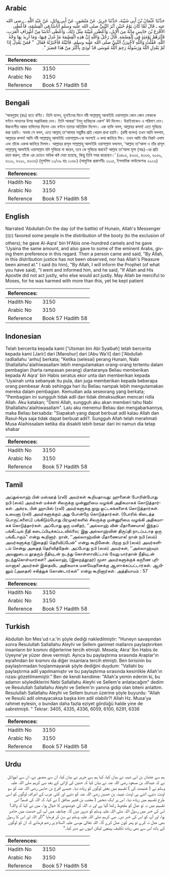 ## Arabic


<div dir="rtl" lang="ar" style={{fontSize:'larger',backgroundColor:'#f8f9fa',padding:20}}>
حَدَّثَنَا عُثْمَانُ بْنُ أَبِي شَيْبَةَ، حَدَّثَنَا جَرِيرٌ، عَنْ مَنْصُورٍ، عَنْ أَبِي وَائِلٍ، عَنْ عَبْدِ اللَّهِ ـ رضى الله عنه ـ قَالَ لَمَّا كَانَ يَوْمُ حُنَيْنٍ آثَرَ النَّبِيُّ صلى الله عليه وسلم أُنَاسًا فِي الْقِسْمَةِ، فَأَعْطَى الأَقْرَعَ بْنَ حَابِسٍ مِائَةً مِنَ الإِبِلِ، وَأَعْطَى عُيَيْنَةَ مِثْلَ ذَلِكَ، وَأَعْطَى أُنَاسًا مِنْ أَشْرَافِ الْعَرَبِ، فَآثَرَهُمْ يَوْمَئِذٍ فِي الْقِسْمَةِ‏.‏ قَالَ رَجُلٌ وَاللَّهِ إِنَّ هَذِهِ الْقِسْمَةَ مَا عُدِلَ فِيهَا، وَمَا أُرِيدَ بِهَا وَجْهُ اللَّهِ‏.‏ فَقُلْتُ وَاللَّهِ لأُخْبِرَنَّ النَّبِيَّ صلى الله عليه وسلم‏.‏ فَأَتَيْتُهُ فَأَخْبَرْتُهُ فَقَالَ ‏ "‏ فَمَنْ يَعْدِلُ إِذَا لَمْ يَعْدِلِ اللَّهُ وَرَسُولُهُ رَحِمَ اللَّهُ مُوسَى قَدْ أُوذِيَ بِأَكْثَرَ مِنْ هَذَا فَصَبَرَ ‏"‏‏.‏
</div>
<div style={{backgroundColor:'#f8f9fa',padding:20, marginBottom: 10}}><table> <thead> <tr> <th>References:</th> <th></th> </tr> </thead> <tbody><tr><td>Hadith No</td><td>3150</td></tr><tr><td>Arabic No</td><td>3150</td></tr><tr><td>Reference</td><td>Book 57 Hadith 58</td></tr></tbody></table></div>

## Bengali


<div dir="ltr" lang="bn" style={{fontSize:'larger',backgroundColor:'#f8f9fa',padding:20}}>
‘আবদুল্লাহ (রাঃ) হতে বর্ণিত। তিনি বলেন, হুনাইনের দিনে নবী সাল্লাল্লাহু আলাইহি ওয়াসাল্লাম কোন কোন লোককে বণ্টনে অন্যদের উপর অগ্রাধিকার দেন। তিনি আকরা‘ ইবনু হাবিছকে একশ’ উট দিলেন। উয়াইনাকেও এ পরিমাণ দেন। উচ্চবংশীয় আরব ব্যক্তিদের দিলেন এবং বণ্টনে তাদের অতিরিক্ত দিলেন। এক ব্যক্তি বলল, আল্লাহর কসম! এতে সুবিচার করা হয়নি। অথবা সে বলল, এতে আল্লাহ্ তা‘আলার সন্তুষ্টির প্রতি খেয়াল রাখা হয়নি। (রাবী বলেন) তখন আমি বললাম, আল্লাহর কসম! আমি নবী সাল্লাল্লাহু আলাইহি ওয়াসাল্লাম-কে অবশ্যই এ কথা জানিয়ে দিব। তখন আমি তাঁর নিকট এলাম এবং তাঁকে একথা জানিয়ে দিলাম। আল্লাহর রাসূল সাল্লাল্লাহু আলাইহি ওয়াসাল্লাম বললেন, ‘আল্লাহ তা‘আলা ও তাঁর রাসূল সাল্লাল্লাহু আলাইহি ওয়াসাল্লাম যদি সুবিচার না করেন, তবে কে সুবিচার করবে? আল্লাহ তা‘আলা মূসা (আঃ)-এর প্রতি রহম করুন, তাঁকে এর চেয়েও অধিক কষ্ট দেয়া হয়েছে, কিন্তু তিনি সবর করেছেন।’ (৩৪০৫, ৪৩৩৫, ৪৩৩৬, ৬০৫৯, ৬১০০, ৬২৯১, ৬৩৩৬) (মুসলিম ১২/৩৯ হাঃ ১০৬৮) (আধুনিক প্রকাশনীঃ ২৯১৫, ইসলামিক ফাউন্ডেশনঃ ২৯২৬)
</div>
<div style={{backgroundColor:'#f8f9fa',padding:20, marginBottom: 10}}><table> <thead> <tr> <th>References:</th> <th></th> </tr> </thead> <tbody><tr><td>Hadith No</td><td>3150</td></tr><tr><td>Arabic No</td><td>3150</td></tr><tr><td>Reference</td><td>Book 57 Hadith 58</td></tr></tbody></table></div>

## English


<div dir="ltr" lang="en" style={{fontSize:'larger',backgroundColor:'#f8f9fa',padding:20}}>
Narrated 'Abdullah:On the day (of the battle) of Hunain, Allah's Messenger (ﷺ) favored some people in the distribution of the booty (to the exclusion of others); he gave Al-Aqra' bin H'Abis one-hundred camels and he gave 'Uyaina the same amount, and also gave to some of the eminent Arabs, giving them preference in this regard. Then a person came and said, "By Allah, in this distribution justice has not been observed, nor has Allah's Pleasure been aimed at." I said (to him), "By Allah, I will inform the Prophet (of what you have said), "I went and informed him, and he said, "If Allah and His Apostle did not act justly, who else would act justly. May Allah be merciful to Moses, for he was harmed with more than this, yet he kept patient
</div>
<div style={{backgroundColor:'#f8f9fa',padding:20, marginBottom: 10}}><table> <thead> <tr> <th>References:</th> <th></th> </tr> </thead> <tbody><tr><td>Hadith No</td><td>3150</td></tr><tr><td>Arabic No</td><td>3150</td></tr><tr><td>Reference</td><td>Book 57 Hadith 58</td></tr></tbody></table></div>

## Indonesian


<div dir="ltr" lang="id" style={{fontSize:'larger',backgroundColor:'#f8f9fa',padding:20}}>
Telah bercerita kepada kami ['Utsman bin Abi Syaibah] telah bercerita kepada kami [Jarir] dari [Manshur] dari [Abu Wa'il] dari ['Abdullah radliallahu 'anhu] berkata; "Ketika (selesai) perang Hunain, Nabi Shallallahu'alaihiwasallam lebih mengutamakan orang-orang tertentu dalam pembagian (harta rampasan perang) diantaranya Beliau memberikan kepada Al Aqra' bin Habis seratus ekor unta dan memberikan kepada 'Uyainah unta sebanyak itu pula, dan juga memberikan kepada beberapa orang pembesar Arab sehingga hari itu Beliau nampak lebih mengutamakan mereka dalam pembagian. Kemudian ada seseorang yang berkata; "Pembagian ini sungguh tidak adil dan tidak dimaksudkan mencari ridla Allah. Aku katakan; "Demi Allah, sungguh aku akan memberi tahu Nabi Shallallahu'alaihiwasallam". Lalu aku menemui Beliau dan mengabarkannya, maka Beliau bersabda: "Siapakah yang dapat berbuat adil kalau Allah dan Rasul-Nya saja tidak dapat berbuat adil?. Sungguh Allah telah merahmati Musa Alaihissalam ketika dia disakiti lebih besar dari ini namun dia tetap shabar
</div>
<div style={{backgroundColor:'#f8f9fa',padding:20, marginBottom: 10}}><table> <thead> <tr> <th>References:</th> <th></th> </tr> </thead> <tbody><tr><td>Hadith No</td><td>3150</td></tr><tr><td>Arabic No</td><td>3150</td></tr><tr><td>Reference</td><td>Book 57 Hadith 58</td></tr></tbody></table></div>

## Tamil


<div dir="ltr" lang="ta" style={{fontSize:'larger',backgroundColor:'#f8f9fa',padding:20}}>
அப்துல்லாஹ் பின் மஸ்ஊத் (ரலி) அவர்கள் கூறியதாவது: ஹுனைன் போரின்போது நபி (ஸல்) அவர்கள் மக்கள் சிலருக்கு முன்னுரிமை வழங்கி அதிகமாகக் கொடுத்தார்கள். அக்ரஉ பின் ஹாபிஸ் (ரலி) அவர்களுக்கு நூறு ஒட்டகங்களைக் கொடுத்தார்கள். உயைனா (ரலி) அவர்களுக்கும் அது போன்றே கொடுத்தார்கள். (போரில் கிடைத்த பொருட்களைப்) பங்கிடும்போது பிரமுகர்களில் சிலருக்கு முன்னுரிமை வழங்கி அதிகமாகக் கொடுத்தார்கள். அப்போது ஒரு மனிதர், ‘‘அல்லாஹ் வின் மீதாணையாக! இந்தப் பங்கீட்டில் நீதி கடைப்பிடிக்கப்படவில்லை; இது அல்லாஹ்வின் திருப்தி நாடப்படாத ஒரு பங்கீடாகும்” என்று கூறினார். நான், ‘‘அல்லாஹ்வின் மீதாணையாக! நான் நபி (ஸல்) அவர்களுக்கு (இதைத்) தெரிவிப்பேன்” என்று கூறினேன். பிறகு நபி (ஸல்) அவர்களிடம் சென்று அதைத் தெரிவித்தேன். அப்போது நபி (ஸல்) அவர்கள், ‘‘அல்லாஹ்வும் அவனுடைய தூதரும் நீதியுடன் நடந்து கொள்ளாவிட்டால் வேறு யார்தான் நீதியுடன் நடந்துகொள்வார்கள்? அல்லாஹ், (இறைத்தூதர்) மூசா அவர்களுக்குக் கருணை புரிவானாக! அவர்கள் இதைவிட அதிகமாக மனவேதனைக்கு ஆளாக்கப்பட்டார்கள். ஆயினும் (அதைச்) சகித்துக் கொண்டார்கள்” என்று கூறினார்கள். அத்தியாயம் : 57
</div>
<div style={{backgroundColor:'#f8f9fa',padding:20, marginBottom: 10}}><table> <thead> <tr> <th>References:</th> <th></th> </tr> </thead> <tbody><tr><td>Hadith No</td><td>3150</td></tr><tr><td>Arabic No</td><td>3150</td></tr><tr><td>Reference</td><td>Book 57 Hadith 58</td></tr></tbody></table></div>

## Turkish


<div dir="ltr" lang="tr" style={{fontSize:'larger',backgroundColor:'#f8f9fa',padding:20}}>
Abdullah İbn Mes'ud r.a.'in şöyle dediği nakledilmiştir: "Huneyn savaşından sonra Resulullah Sallallahu Aleyhi ve Sellem ganimet mallarını paylaştırırken insanların bir kısmını diğerlerine tercih etmişti. Mesela; Akra' İbn Habis ile Uyeyne'ye yüzer deve vermişti. Ayrıca bu paylaştırma sırasında Araplar'ın eşrafından bir kısmını da diğer insanlara tercih etmişti. Ben birisinin bu paylaştırmadan hoşlanmayarak şöyle dediğini duydum: "Vallahi bu paylaştırma adil yapılmamıştır ve bu paylaştırma sırasında kesinlikle Allah'ın rızası gözetilmemiştir." Ben de kendi kendime: "Allah'a yemin ederim ki, bu adamın söylediklerini Nebi Sallallahu Aleyhi ve Sellem'e anlatacağım" dedim ve Resulullah Sallallahu Aleyhi ve Sellem'in yanına gidip olan biteni anlattım. Resulullah Sallallahu Aleyhi ve Sellem bunun üzerine şöyle buyurdu: "Allah ve Resulü adil olmayacaksa başka kim adil olabilir?! Allah Hz. Musa'ya rahmet eylesin, o bundan daha fazla eziyet gördüğü halde yine de sabretmişti. " Tekrar: 3405, 4335, 4336, 6059, 6100, 6291, 6336
</div>
<div style={{backgroundColor:'#f8f9fa',padding:20, marginBottom: 10}}><table> <thead> <tr> <th>References:</th> <th></th> </tr> </thead> <tbody><tr><td>Hadith No</td><td>3150</td></tr><tr><td>Arabic No</td><td>3150</td></tr><tr><td>Reference</td><td>Book 57 Hadith 58</td></tr></tbody></table></div>

## Urdu


<div dir="rtl" lang="ur" style={{fontSize:'larger',backgroundColor:'#f8f9fa',padding:20}}>
ہم سے عثمان بن ابی شیبہ نے بیان کیا، کہا ہم سے جریر نے بیان کیا، ان سے منصور نے، ان سے ابووائل نے کہ عبداللہ بن مسعود رضی اللہ عنہ نے بیان کیا کہ حنین کی لڑائی کے بعد نبی کریم صلی اللہ علیہ وسلم نے ( غنیمت کی ) تقسیم میں بعض لوگوں کو زیادہ دیا۔ جیسے اقرع بن حابس رضی اللہ عنہ کو سو اونٹ دئیے، اتنے ہی اونٹ عیینہ بن حصین رضی اللہ عنہ کو دئیے اور کئی عرب کے اشراف لوگوں کو اسی طرح تقسیم میں زیادہ دیا۔ اس پر ایک شخص ( معتب بن قشیر منافق ) نے کہا، کہ اللہ کی قسم! اس تقسیم میں نہ تو عدل کو ملحوظ رکھا گیا ہے اور نہ اللہ کی خوشنودی کا خیال ہوا۔ میں نے کہا کہ واللہ! اس کی خبر میں رسول اللہ صلی اللہ علیہ وسلم کو ضرور دوں گا۔ چنانچہ میں آپ کی خدمت میں حاضر ہوا، اور آپ کو اس کی خبر دی۔ نبی کریم صلی اللہ علیہ وسلم نے سن کر فرمایا ”اگر اللہ اور اس کا رسول بھی عدل نہ کرے تو پھر کون عدل کرے گا۔ اللہ تعالیٰ موسیٰ علیہ السلام پر رحم فرمائے کہ ان کو لوگوں کے ہاتھ اس سے بھی زیادہ تکلیف پہنچی لیکن انہوں نے صبر کیا۔“
</div>
<div style={{backgroundColor:'#f8f9fa',padding:20, marginBottom: 10}}><table> <thead> <tr> <th>References:</th> <th></th> </tr> </thead> <tbody><tr><td>Hadith No</td><td>3150</td></tr><tr><td>Arabic No</td><td>3150</td></tr><tr><td>Reference</td><td>Book 57 Hadith 58</td></tr></tbody></table></div>